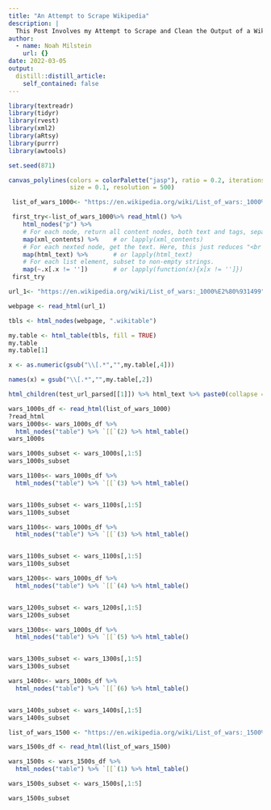 ```yaml
---
title: "An Attempt to Scrape Wikipedia"
description: |
  This Post Involves my Attempt to Scrape and Clean the Output of a Wikipedia article to get the Same Data I had to Make by Hand.
author:
  - name: Noah Milstein
    url: {}
date: 2022-03-05
output:
  distill::distill_article:
    self_contained: false
---
```

```r
library(textreadr)
library(tidyr)
library(rvest)
library(xml2)
library(aRtsy)
library(purrr)
library(awtools)
```

```r
set.seed(871)

canvas_polylines(colors = colorPalette("jasp"), ratio = 0.2, iterations = 500,
                 size = 0.1, resolution = 500)
```


```r

 list_of_wars_1000<- "https://en.wikipedia.org/wiki/List_of_wars:_1000%E2%80%931499"

 first_try<-list_of_wars_1000%>% read_html() %>% 
    html_nodes("p") %>% 
    # For each node, return all content nodes, both text and tags, separated. From xml2.
    map(xml_contents) %>%    # or lapply(xml_contents)
    # For each nexted node, get the text. Here, this just reduces "<br />" tags to "".
    map(html_text) %>%       # or lapply(html_text)
    # For each list element, subset to non-empty strings.
    map(~.x[.x != ''])       # or lapply(function(x){x[x != '']})
 first_try
```

```r

url_1<- "https://en.wikipedia.org/wiki/List_of_wars:_1000%E2%80%931499"

webpage <- read_html(url_1)

tbls <- html_nodes(webpage, ".wikitable")

my.table <- html_table(tbls, fill = TRUE)
my.table
my.table[1]

x <- as.numeric(gsub("\\[.*","",my.table[,4]))

names(x) = gsub("\\[.*","",my.table[,2])

```

```r
html_children(test_url_parsed[[1]]) %>% html_text %>% paste0(collapse = "\n")

wars_1000s_df <- read_html(list_of_wars_1000) 
?read_html
wars_1000s<- wars_1000s_df %>% 
  html_nodes("table") %>% `[[`(2) %>% html_table()
wars_1000s
```

```r

wars_1000s_subset <- wars_1000s[,1:5]
wars_1000s_subset

```

```r

wars_1100s<- wars_1000s_df %>% 
  html_nodes("table") %>% `[[`(3) %>% html_table()


wars_1100s_subset <- wars_1100s[,1:5]
wars_1100s_subset

```

```r

wars_1100s<- wars_1000s_df %>% 
  html_nodes("table") %>% `[[`(3) %>% html_table()


wars_1100s_subset <- wars_1100s[,1:5]
wars_1100s_subset

```

```r
wars_1200s<- wars_1000s_df %>% 
  html_nodes("table") %>% `[[`(4) %>% html_table()


wars_1200s_subset <- wars_1200s[,1:5]
wars_1200s_subset
```

```r
wars_1300s<- wars_1000s_df %>% 
  html_nodes("table") %>% `[[`(5) %>% html_table()


wars_1300s_subset <- wars_1300s[,1:5]
wars_1300s_subset
```
```r
wars_1400s<- wars_1000s_df %>% 
  html_nodes("table") %>% `[[`(6) %>% html_table()


wars_1400s_subset <- wars_1400s[,1:5]
wars_1400s_subset
```

```r

list_of_wars_1500 <- "https://en.wikipedia.org/wiki/List_of_wars:_1500%E2%80%931799"

wars_1500s_df <- read_html(list_of_wars_1500) 

wars_1500s <- wars_1500s_df %>% 
  html_nodes("table") %>% `[[`(1) %>% html_table()

wars_1500s_subset <- wars_1500s[,1:5]

wars_1500s_subset
```
